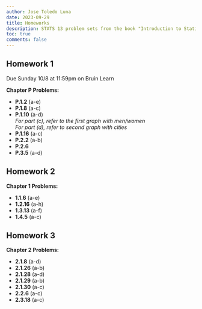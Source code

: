 ```yaml
---
author: Jose Toledo Luna
date: 2023-09-29
title: Homeworks
description: STATS 13 problem sets from the book "Introduction to Statistical Investigations"
toc: true
comments: false
---
```



## Homework 1

Due Sunday 10/8 at 11:59pm on Bruin Learn

**Chapter P Problems:**

- **P.1.2** (a-e)
- **P.1.8** (a-c)
- **P.1.10** (a-d) <br/> 
*For part (c), refer to the first graph with men/women* <br/> 
*For part (d), refer to second graph with cities*
- **P.1.16** (a-c)
- **P.2.2** (a-b)
- **P.2.6**
- **P.3.5** (a-d)



## Homework 2

**Chapter 1 Problems:**

- **1.1.6** (a-e)
- **1.2.16** (a-h)
- **1.3.13** (a-f)
- **1.4.5** (a-c)



## Homework 3


**Chapter 2 Problems:**

- **2.1.8** (a-d)
- **2.1.26** (a-b)
- **2.1.28** (a-d)
- **2.1.29** (a-b)
- **2.1.30** (a-c)
- **2.2.6**  (a-c)
- **2.3.18** (a-c)


